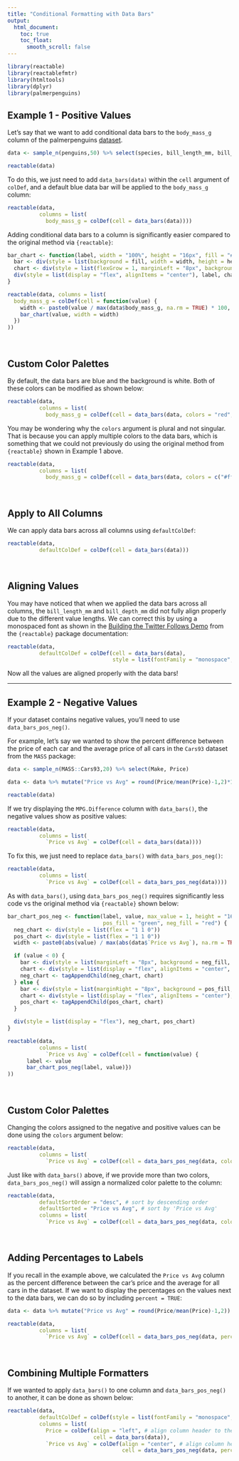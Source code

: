 ---
title: "Conditional Formatting with Data Bars"
output:
  html_document:
    toc: true
    toc_float:
      smooth_scroll: false
---

```{r setup, include=FALSE}
library(reactable)
library(reactablefmtr)
library(htmltools)
library(dplyr)
library(palmerpenguins)
```

## Example 1 - Positive Values

Let's say that we want to add conditional data bars to the `body_mass_g` column of the palmerpenguins [dataset](https://allisonhorst.github.io/palmerpenguins/).

```{r, echo=TRUE}
data <- sample_n(penguins,50) %>% select(species, bill_length_mm, bill_depth_mm, body_mass_g)

reactable(data)
```

To do this, we just need to add `data_bars(data)` within the `cell` argument of `colDef`, and a default blue data bar will be applied to the `body_mass_g` column:

```{r, echo=TRUE}
reactable(data,
          columns = list(
            body_mass_g = colDef(cell = data_bars(data))))
```

Adding conditional data bars to a column is significantly easier compared to the original method via `{reactable}`:

```{r, echo=TRUE}
bar_chart <- function(label, width = "100%", height = "16px", fill = "#1e90ff", background = NULL) {
  bar <- div(style = list(background = fill, width = width, height = height))
  chart <- div(style = list(flexGrow = 1, marginLeft = "8px", background = background), bar)
  div(style = list(display = "flex", alignItems = "center"), label, chart)
}

reactable(data, columns = list(
  body_mass_g = colDef(cell = function(value) {
    width <- paste0(value / max(data$body_mass_g, na.rm = TRUE) * 100, "%")
    bar_chart(value, width = width)
  })
))
```

<br>

## Custom Color Palettes

By default, the data bars are blue and the background is white. Both of these colors can be modified as shown below:

```{r, echo=TRUE}
reactable(data,
          columns = list(
            body_mass_g = colDef(cell = data_bars(data, colors = "red", background = "lightgrey"))))
```

You may be wondering why the `colors` argument is plural and not singular. That is because you can apply multiple colors to the data bars, which is something that we could not previously do using the original method from `{reactable}` shown in Example 1 above.

```{r, echo=TRUE}
reactable(data,
          columns = list(
            body_mass_g = colDef(cell = data_bars(data, colors = c("#ff3030", "#ffffff", "#1e90ff"), background = "lightgrey"))))
```

<br>

## Apply to All Columns

We can apply data bars across all columns using `defaultColDef`: 

```{r, echo=TRUE}
reactable(data,
          defaultColDef = colDef(cell = data_bars(data)))
```

<br>

## Aligning Values

You may have noticed that when we applied the data bars across all columns, the `bill_length_mm` and `bill_depth_mm` did not fully align properly due to the different value lengths. We can correct this by using a monospaced font as shown in the [Building the Twitter Follows Demo](https://glin.github.io/reactable/articles/building-twitter-followers.html#add-bar-charts-1) from the `{reactable}` package documentation:

```{r, echo=TRUE}
reactable(data,
          defaultColDef = colDef(cell = data_bars(data),
                                 style = list(fontFamily = "monospace", whiteSpace = "pre")))
```

Now all the values are aligned properly with the data bars!

<hr>

## Example 2 - Negative Values

If your dataset contains negative values, you'll need to use `data_bars_pos_neg()`. 

For example, let's say we wanted to show the percent difference between the price of each car and the average price of all cars in the `Cars93` dataset from the `MASS` package:

```{r, echo=TRUE}
data <- sample_n(MASS::Cars93,20) %>% select(Make, Price)

data <- data %>% mutate("Price vs Avg" = round(Price/mean(Price)-1,2)*100)

reactable(data)
```

If we try displaying the `MPG.Difference` column with `data_bars()`, the negative values show as positive values:

```{r, echo=TRUE}
reactable(data,
          columns = list(
            `Price vs Avg` = colDef(cell = data_bars(data))))
```

To fix this, we just need to replace `data_bars()` with `data_bars_pos_neg()`:

```{r, echo=TRUE}
reactable(data,
          columns = list(
            `Price vs Avg` = colDef(cell = data_bars_pos_neg(data))))
```

As with `data_bars()`, using `data_bars_pos_neg()` requires significantly less code vs the original method via `{reactable}` shown below:

```{r, echo=TRUE}
bar_chart_pos_neg <- function(label, value, max_value = 1, height = "16px",
                              pos_fill = "green", neg_fill = "red") {
  neg_chart <- div(style = list(flex = "1 1 0"))
  pos_chart <- div(style = list(flex = "1 1 0"))
  width <- paste0(abs(value) / max(abs(data$`Price vs Avg`), na.rm = TRUE) * 100, "%")

  if (value < 0) {
    bar <- div(style = list(marginLeft = "8px", background = neg_fill, width = width, height = height))
    chart <- div(style = list(display = "flex", alignItems = "center", justifyContent = "flex-end"), label, bar)
    neg_chart <- tagAppendChild(neg_chart, chart)
  } else {
    bar <- div(style = list(marginRight = "8px", background = pos_fill, width = width, height = height))
    chart <- div(style = list(display = "flex", alignItems = "center"), bar, label)
    pos_chart <- tagAppendChild(pos_chart, chart)
  }

  div(style = list(display = "flex"), neg_chart, pos_chart)
}

reactable(data,
          columns = list(
            `Price vs Avg` = colDef(cell = function(value) {
      label <- value
      bar_chart_pos_neg(label, value)})
))
```

<br>

## Custom Color Palettes

Changing the colors assigned to the negative and positive values can be done using the `colors` argument below:

```{r, echo=TRUE}
reactable(data,
          columns = list(
            `Price vs Avg` = colDef(cell = data_bars_pos_neg(data, colors = c("orange", "dodgerblue")))))
```

Just like with `data_bars()` above, if we provide more than two colors, `data_bars_pos_neg()` will assign a normalized color palette to the column:

```{r, echo=TRUE}
reactable(data,
          defaultSortOrder = "desc", # sort by descending order
          defaultSorted = "Price vs Avg", # sort by 'Price vs Avg'
          columns = list(
            `Price vs Avg` = colDef(cell = data_bars_pos_neg(data, colors = c("#1e90ff", "#ffd700", "#ff3030")))))
```

<br>

## Adding Percentages to Labels

If you recall in the example above, we calculated the `Price vs Avg` column as the percent difference between the car's price and the average for all cars in the dataset. If we want to display the percentages on the values next to the data bars, we can do so by including `percent = TRUE`:

```{r, echo=TRUE}
data <- data %>% mutate("Price vs Avg" = round(Price/mean(Price)-1,2))

reactable(data,
          columns = list(
            `Price vs Avg` = colDef(cell = data_bars_pos_neg(data, percent = TRUE))))
```

<br>

## Combining Multiple Formatters 

If we wanted to apply `data_bars()` to one column and `data_bars_pos_neg()` to another, it can be done as shown below:

```{r, echo=TRUE}
reactable(data,
          defaultColDef = colDef(style = list(fontFamily = "monospace", whiteSpace = "pre")), # apply monospace font across all columns
          columns = list(
            Price = colDef(align = "left", # align column header to the left
                           cell = data_bars(data)),
            `Price vs Avg` = colDef(align = "center", # align column header to the center
                                    cell = data_bars_pos_neg(data, percent = TRUE))))
```


